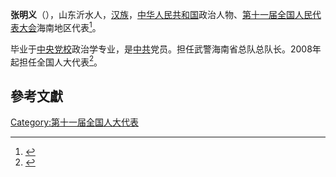 '''张明义'''（{{bd|1954年||}}），山东沂水人，[[汉族|汉族]]，[[中华人民共和国|中华人民共和国]]政治人物、[[第十一届全国人民代表大会|第十一届全国人民代表大会]]海南地区代表<ref>{{cite web|author=新华网|title=第十一届全国人大代表|url=http://news.xinhuanet.com/ziliao/2008-03/03/content_7708230.htm?node=36628|publisher=新华网|accessdate=2014-01-07|archive-date=2014-01-10|archive-url=https://web.archive.org/web/20140110211415/http://news.xinhuanet.com/ziliao/2008-03/03/content_7708230.htm?node=36628|dead-url=no}}</ref>。

毕业于[[中央党校|中央党校]]政治学专业，是[[中共|中共]]党员。担任武警海南省总队总队长。2008年起担任全国人大代表<ref>{{cite news|title=全国人大代表信息-张明义|url= http://210.82.31.1:8084/delegate/viewDelegate.action?dbid=112048|accessdate=2013-04-05|newspaper=全国人大网|archive-url=https://web.archive.org/web/20140522092757/http://www.npc.gov.cn/delegate/viewDelegate.action?dbid=112048|archive-date=2014-05-22|dead-url=yes}}</ref>。

==參考文獻==
{{reflist}}
[[Category:第十一届全国人大代表|Category:第十一届全国人大代表]]